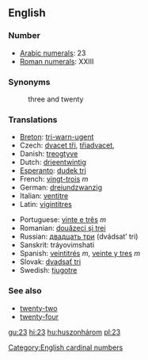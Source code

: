 ==English==

=== Number ===
*[[w:Arabic Numerals|Arabic numerals]]: 23
*[[w:Roman numerals|Roman numerals]]: XXIII

=== Synonyms ===
:three and twenty

=== Translations ===
{{top}}
*[[Breton]]: [[tri-warn-ugent]]
*Czech: [[dvacet tři]], [[třiadvacet]],  
*Danish: [[treogtyve]]
*Dutch: [[drieentwintig]]
*[[Esperanto]]: [[dudek tri]]
*French: [[vingt-trois]] ''m''
*German: [[dreiundzwanzig]]
*Italian: [[ventitre]]
*Latin: [[vigintitres]]
{{mid}}
*Portuguese: [[vinte e três]] ''m''
*Romanian: [[douăzeci şi trei]]
*Russian: [[двадцать три]] (dvádsat’ tri) 
*Sanskrit: tráyovi''m''shati
*Spanish: [[veintitrés]] ''m'', [[veinte y tres]] ''m''
*Slovak: [[dvadsať tri]] 
*Swedish: [[tjugotre]]
{{bottom}}

=== See also ===
*[[twenty-two]]
*[[twenty-four]]

[[Category:English cardinal numbers]]

[[gu:23]]
[[hi:23]]
[[hu:huszonhárom]]
[[pl:23]]